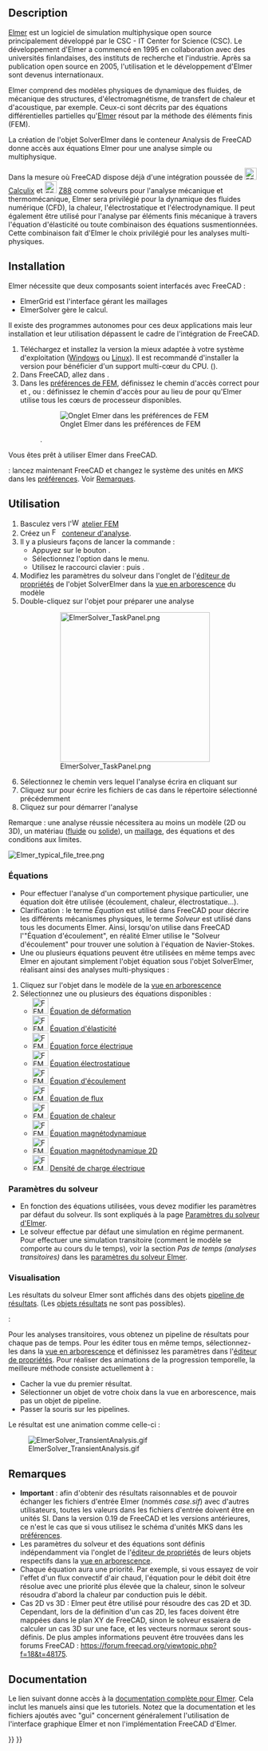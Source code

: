 <languages/>

{{Docnav/fr
|[[FEM_SolverCalculixCcxtools/fr|Solveur Calculix]]
|[[FEM_SolverMystran/fr|Solveur Mystran]]
|[[FEM_Workbench/fr|Atelier FEM]]
|IconL=FEM_SolverCalculixCcxtools.svg
|IconR=FEM_SolverMystran.svg
|IconC=Workbench_FEM.svg
}}

{{GuiCommand/fr
|Name=FEM SolverElmer
|Name/fr=FEM Solveur Elmer
|MenuLocation=Résolution → Solveur Elmer
|Workbenches=[[FEM_Workbench/fr|FEM]]
|Shortcut={{KEY|S}} {{KEY|E}}
|SeeAlso=[[FEM_SolverElmer_SolverSettings/fr|FEM Paramètres du solveur Elmer]], [[FEM_SolverCalculixCcxtools/fr|FEM Solveur CalculiX]], [[FEM_SolverZ88/fr|FEM Solveur Z88]], [[FEM_tutorial/fr|FEM Tutoriel]]
}}

==Description==

[https://www.elmerfem.org Elmer] est un logiciel de simulation multiphysique open source principalement développé par le CSC - IT Center for Science (CSC). Le développement d'Elmer a commencé en 1995 en collaboration avec des universités finlandaises, des instituts de recherche et l'industrie. Après sa publication open source en 2005, l'utilisation et le développement d'Elmer sont devenus internationaux.

Elmer comprend des modèles physiques de dynamique des fluides, de mécanique des structures, d'électromagnétisme, de transfert de chaleur et d'acoustique, par exemple. Ceux-ci sont décrits par des équations différentielles partielles qu'[https://www.csc.fi/web/elmer Elmer] résout par la méthode des éléments finis (FEM).

La création de l'objet SolverElmer dans le conteneur Analysis de FreeCAD donne accès aux équations Elmer pour une analyse simple ou multiphysique.

Dans la mesure où FreeCAD dispose déjà d'une intégration poussée de [[Image:FEM_SolverCalculiX.svg|24px|link=FEM_SolverCalculixCcxtools/fr]] [[FEM_SolverCalculixCcxtools/fr|Calculix]] et [[Image:FEM_SolverZ88.svg|24px|link=FEM_SolverZ88/fr]] [[FEM_SolverZ88/fr|Z88]] comme solveurs pour l'analyse mécanique et thermomécanique, Elmer sera privilégié pour la dynamique des fluides numérique (CFD), la chaleur, l'électrostatique et l'électrodynamique. Il peut également être utilisé pour l'analyse par éléments finis mécanique à travers l'équation d'élasticité ou toute combinaison des équations susmentionnées. Cette combinaison fait d'Elmer le choix privilégié pour les analyses multi-physiques.

==Installation==

Elmer nécessite que deux composants soient interfacés avec FreeCAD :
* ElmerGrid est l'interface gérant les maillages
* ElmerSolver gère le calcul.
Il existe des programmes autonomes pour ces deux applications mais leur installation et leur utilisation dépassent le cadre de l'intégration de FreeCAD.

# Téléchargez et installez la version la mieux adaptée à votre système d'exploitation ([https://www.nic.funet.fi/pub/sci/physics/elmer/bin/windows/ Windows] ou [https://www.nic.funet.fi/pub/sci/physics/elmer/bin/linux/Readme1st.txt Linux]). Il est recommandé d'installer la version {{incode|mpi}} pour bénéficier d'un support multi-cœur du CPU. ({{Version/fr|0.21}}).
# Dans FreeCAD, allez dans {{MenuCommand|Édition → Préférences → FEM → Elmer}}.
# Dans les [[FEM_Preferences/fr#Elmer|préférences de FEM]], définissez le chemin d'accès correct pour {{incode|ElmerGrid}} et {{incode|ElmerSolver}}, ou {{VersionPlus/fr|0.21}} : définissez le chemin d'accès pour {{incode|ElmerSolver_mpi}} au lieu de {{incode|ElmerSolver}} pour qu'Elmer utilise tous les cœurs de processeur disponibles.
#: [[Image:Preferences-ElmerPath.png|Onglet Elmer dans les préférences de FEM]]
#: {{Caption|Menu de dialogue des préférences Elmer montrant les champs pour localiser les binaires Elmer importants sur le système d'exploitation Windows}}.

Vous êtes prêt à utiliser Elmer dans FreeCAD.

{{VersionMinus/fr|0.19}} : lancez maintenant FreeCAD et changez le système des unités en ''MKS'' dans les [[Preferences_Editor/fr#Unit.C3.A9s|préférences]]. Voir [[#Remarques|Remarques]].

<span id="Usage"></span>
==Utilisation==

# Basculez vers l'[[Image:Workbench_FEM.svg|16px]] [[FEM_Workbench/fr|atelier FEM]]
# Créez un [[Image:FEM_Analysis.svg|16px]] [[FEM_Analysis/fr|conteneur d'analyse]].
# Il y a plusieurs façons de lancer la commande :
#* Appuyez sur le bouton {{Button|[[Image:FEM_SolverElmer.svg|16px]] [[FEM_SolverElmer/fr|Solveur Elmer ]]}}.
#* Sélectionnez l'option {{MenuCommand|Solve → [[Image:FEM_SolverElmer.svg|16px]] Solveur Elmer}} dans le menu.
#* Utilisez le raccourci clavier : {{KEY|S}} puis {{KEY|E}}.
# Modifiez les paramètres du solveur dans l'onglet {{Button|Données}} de l'[[Property_editor/fr|éditeur de propriétés]] de l'objet SolverElmer dans la [[Tree_view/fr|vue en arborescence]] du modèle
# Double-cliquez sur l'objet {{KEY|[[Image:FEM_SolverElmer.svg|16px]] SolverElmer}} pour préparer une analyse
#: [[Image:ElmerSolver TaskPanel.png|300px]]
#: {{Caption|Menu pour exécuter une analyse Elmer}}
# Sélectionnez le chemin vers lequel l'analyse écrira en cliquant sur {{Button|...}}
# Cliquez sur {{Button|Ecrire}} pour écrire les fichiers de cas dans le répertoire sélectionné précédemment
# Cliquez sur {{Button|Lancer}} pour démarrer l'analyse

Remarque : une analyse réussie nécessitera au moins un modèle (2D ou 3D), un matériau ([[FEM_MaterialFluid/fr|fluide]] ou [[FEM_MaterialSolid|solide]]), un [[FEM_MeshGmshFromShape/fr|maillage]], des équations et des conditions aux limites.

[[Image:Elmer_typical_file_tree.png]]
{{Caption|Exemple d'une [[Tree_view/fr|vue arborescente]] une fois qu'un solveur pour Elmer est activé}}

<span id="Equations"></span>
===Équations===

* Pour effectuer l'analyse d'un comportement physique particulier, une équation doit être utilisée (écoulement, chaleur, électrostatique...).
* Clarification : le terme ''Équation'' est utilisé dans FreeCAD pour décrire les différents mécanismes physiques, le terme ''Solveur'' est utilisé dans tous les documents Elmer. Ainsi, lorsqu'on utilise dans FreeCAD l'"Équation d'écoulement", en réalité Elmer utilise le "Solveur d'écoulement" pour trouver une solution à l'équation de Navier-Stokes.
* Une ou plusieurs équations peuvent être utilisées en même temps avec Elmer en ajoutant simplement l'objet équation sous l'objet SolverElmer, réalisant ainsi des analyses multi-physiques :

# Cliquez sur l'objet {{KEY|[[Image:FEM_SolverElmer.svg|22px]] SolverElmer}} dans le modèle de la [[Tree_view/fr|vue en arborescence]]
# Sélectionnez une ou plusieurs des équations disponibles :
#* [[Image:FEM_EquationDeformation.svg|32px]] [[FEM_EquationDeformation/fr|Équation de déformation]]
#* [[Image:FEM_EquationElasticity.svg|32px]] [[FEM_EquationElasticity/fr|Équation d'élasticité]]
#* [[Image:FEM_EquationElectricforce.svg|32px]] [[FEM_EquationElectricforce/fr|Équation force électrique]]
#* [[Image:FEM_EquationElectrostatic.svg|32px]] [[FEM_EquationElectrostatic/fr|Équation électrostatique]]
#* [[Image:FEM_EquationFlow.svg|32px]] [[FEM_EquationFlow/fr|Équation d'écoulement]]
#* [[Image:FEM_EquationFlux.svg|32px]] [[FEM_EquationFlux/fr|Équation de flux]]
#* [[Image:FEM_EquationHeat.svg|32px]] [[FEM_EquationHeat/fr|Équation de chaleur]]
#* [[Image:FEM_EquationMagnetodynamic.svg|32px]] [[FEM_EquationMagnetodynamic/fr|Équation magnétodynamique]]
#* [[Image:FEM_EquationMagnetodynamic2D.svg|32px]] [[FEM_EquationMagnetodynamic2D/fr|Équation magnétodynamique 2D]]
#* [[Image:FEM_ConstraintElectricChargeDensity.svg|32px]] [[FEM_ElectricChargeDensity/fr|Densité de charge électrique]] {{Version/fr|1.1}}

<span id="Solver_Settings"></span>
===Paramètres du solveur===

* En fonction des équations utilisées, vous devez modifier les paramètres par défaut du solveur. Ils sont expliqués à la page [[FEM_SolverElmer_SolverSettings/fr|Paramètres du solveur d'Elmer]].
* Le solveur effectue par défaut une simulation en régime permanent. Pour effectuer une simulation transitoire (comment le modèle se comporte au cours du le temps), voir la section ''Pas de temps (analyses transitoires)'' dans les [[FEM_SolverElmer_SolverSettings/fr#Pas_de_temps_(analyses_transitoires)|paramètres du solveur Elmer]].

<span id="Visualization"></span>
===Visualisation===

Les résultats du solveur Elmer sont affichés dans des objets [[FEM_PostPipelineFromResult/fr|pipeline de résultats]]. (Les [[FEM_ResultShow/fr|objets résultats]] ne sont pas possibles).

{{Version/fr|0.21}} :

Pour les analyses transitoires, vous obtenez un pipeline de résultats pour chaque pas de temps. Pour les éditer tous en même temps, sélectionnez-les dans la [[Tree_view/fr|vue en arborescence]] et définissez les paramètres dans l'[[Property_editor/fr|éditeur de propriétés]].
Pour réaliser des animations de la progression temporelle, la meilleure méthode consiste actuellement à :
* Cacher la vue du premier résultat.
* Sélectionner un objet de votre choix dans la vue en arborescence, mais pas un objet de pipeline.
* Passer la souris sur les pipelines.

Le résultat est une animation comme celle-ci :

[[Image:ElmerSolver_TransientAnalysis.gif]]

<span id="Notes"></span>
==Remarques==

* '''Important''' : afin d'obtenir des résultats raisonnables et de pouvoir échanger les fichiers d'entrée Elmer (nommés ''case.sif'') avec d'autres utilisateurs, toutes les valeurs dans les fichiers d'entrée doivent être en unités SI. Dans la version 0.19 de FreeCAD et les versions antérieures, ce n'est le cas que si vous utilisez le schéma d'unités MKS dans les [[Preferences_Editor/fr#Unit.C3.A9s|préférences]].
* Les paramètres du solveur et des équations sont définis indépendamment via l'onglet {{KEY|Données}} de l'[[Property_editor/fr|éditeur de propriétés]] de leurs objets respectifs dans la [[Tree_view/fr|vue en arborescence]].
* Chaque équation aura une priorité. Par exemple, si vous essayez de voir l'effet d'un flux convectif d'air chaud, l'équation pour le débit doit être résolue avec une priorité plus élevée que la chaleur, sinon le solveur résoudra d'abord la chaleur par conduction puis le débit.
* Cas 2D vs 3D : Elmer peut être utilisé pour résoudre des cas 2D et 3D. Cependant, lors de la définition d'un cas 2D, les faces doivent être mappées dans le plan XY de FreeCAD, sinon le solveur essaiera de calculer un cas 3D sur une face, et les vecteurs normaux seront sous-définis. De plus amples informations peuvent être trouvées dans les forums FreeCAD : https://forum.freecad.org/viewtopic.php?f=18&t=48175.

<span id="Documentation"></span>
== Documentation ==

Le lien suivant donne accès à la [https://www.nic.funet.fi/pub/sci/physics/elmer/doc/ documentation complète pour Elmer]. Cela inclut les manuels ainsi que les tutoriels. Notez que la documentation et les fichiers ajoutés avec "gui" concernent généralement l'utilisation de l'interface graphique Elmer et non l'implémentation FreeCAD d'Elmer.


{{Docnav/fr
|[[FEM_SolverCalculixCcxtools/fr|Solveur Calculix]]
|[[FEM_SolverMystran/fr|Solveur Mystran]]
|[[FEM_Workbench/fr|Atelier FEM]]
|IconL=FEM_SolverCalculixCcxtools.svg
|IconR=FEM_SolverMystran.svg
|IconC=Workbench_FEM.svg
}}

{{FEM_Tools_navi{{#translation:}}}}
{{Userdocnavi{{#translation:}}}}
